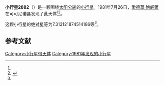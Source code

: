 {{Infobox planet
| bgcolour = #FFFFC0
| name = 2882 Tedesco
| symbol = 
| image = 
| caption = 
| discovery = yes
| discovery_ref = 
| discoverer = [[愛德華·鮑威爾|愛德華·鮑威爾]]
| discovery_site = [[可可尼诺县|可可尼诺县]] 
| discovered = 1981年7月26日
| designations = yes
| mp_name = 
| named_after = 
| alt_names = 1981 OG/ 1936 QG / 1953 SF / 1964 PL / 1970 QF1
| mp_category = [[主带小行星|主带小行星]]
| orbit_ref = <ref name="a">[http://ssd.jpl.nasa.gov/sbdb.cgi?sstr=2882 2882 Tedesco] {{Wayback|url=http://ssd.jpl.nasa.gov/sbdb.cgi?sstr=2882 |date=20200820022548 }}，小行星數據庫瀏覽器（JPL Small-Body Database Browser）－[[美国国家航空航天局|美国国家航空航天局]]喷气推进实验室</ref>
| epoch = 2456400.5 (2013年4月18日更新)
| aphelion = {{convert|3.761637167713528|AU|km|3|abbr=on|lk=out}}
| perihelion = {{convert|2.543726655456298|AU|km|3|abbr=on}}
| semimajor = {{convert|3.152681911584913|AU|km|3|abbr=on}}
| eccentricity = 0.193154677
| period = 2044.648505 [[日|日]]<br />5.6[[儒略年|儒略年]]
| avg_speed = 
| inclination = .2896822950952946
| asc_node = 314.4780325998859
| mean_anomaly = 
| arg_peri = 7.312121874514186
| satellites = 
| physical_characteristics = yes
| dimensions = 
| mass = 
| density = 
| surface_grav = 
| escape_velocity = 
| sidereal_day = 
| axial_tilt = 
| pole_ecliptic_lat = 
| pole_ecliptic_lon = 
| albedo = 
| temperatures= 
| temp_name1 = 
| mean_temp_1 = 
| max_temp_1 = 
| temp_name2 = 
| max_temp_2 = 
| spectral_type = 
| abs_magnitude = 7.312121874514186
}}

'''小行星2882'''（{{lang-en|2882 Tedesco}}）是一颗围绕[[太阳|太阳]][[公转|公转]]的[[小行星|小行星]]。1981年7月26日，[[愛德華·鮑威爾|愛德華·鮑威爾]]在可可尼诺县发现了此天体<ref name="a" /><ref>{{cite news|title=小行星列表|url=http://cfa-www.harvard.edu/iau/lists/NumberedMPs.txt|accessdate=2013-07-08|newspaper=哈佛大学|archive-date=2008-05-17|archive-url=https://web.archive.org/web/20080517010638/http://cfa-www.harvard.edu/iau/lists/NumberedMPs.txt|dead-url=no}}</ref>。

这颗小行星的[[绝对星等|绝对星等]]为7.312121874514186等<ref name="a" />。

==参考文献==
{{reflist}}
{{Minor Planet Number|[[小行星2881|小行星2881]]|[[小行星2883|小行星2883]]}}

{{小天体}}

[[Category:小行星带天体|Category:小行星带天体]]
[[Category:1981年发现的小行星|Category:1981年发现的小行星]]

{{asteroid-stub}}